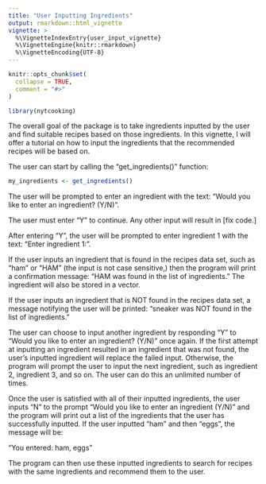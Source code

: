 ```yaml
---
title: "User Inputting Ingredients"
output: rmarkdown::html_vignette
vignette: >
  %\VignetteIndexEntry{user_input_vignette}
  %\VignetteEngine{knitr::rmarkdown}
  %\VignetteEncoding{UTF-8}
---
```


```r
knitr::opts_chunk$set(
  collapse = TRUE,
  comment = "#>"
)
```

```r
library(nytcooking)
```


The overall goal of the package is to take ingredients inputted by the user and find suitable recipes based on those ingredients. In this vignette, I will offer a tutorial on how to input the ingredients that the recommended recipes will be based on.

The user can start by calling the "get_ingredients()" function:

```r
my_ingredients <- get_ingredients()
```

The user will be prompted to enter an ingredient with the text: "Would you like to enter an ingredient? (Y/N)".

The user must enter "Y" to continue. Any other input will result in [fix code.]

After entering "Y", the user will be prompted to enter ingredient 1 with the text: "Enter ingredient 1: ".

If the user inputs an ingredient that is found in the recipes data set, such as "ham" or "HAM" (the input is not case sensitive,) then the program will print a confirmation message: "HAM was found in the list of ingredients." The ingredient will also be stored in a vector. 

If the user inputs an ingredient that is NOT found in the recipes data set, a message notifying the user will be printed: "sneaker was NOT found in the list of ingredients."

The user can choose to input another ingredient by responding "Y" to "Would you like to enter an ingredient? (Y/N) " once again. If the first attempt at inputting an ingredient resulted in an ingredient that was not found, the user's inputted ingredient will replace the failed input. Otherwise, the program will prompt the user to input the next ingredient, such as ingredient 2, ingredient 3, and so on. The user can do this an unlimited number of times.

Once the user is satisfied with all of their inputted ingredients, the user inputs "N" to the prompt "Would you like to enter an ingredient (Y/N) " and the program will print out a list of the ingredients that the user has successfully inputted. If the user inputted "ham" and then "eggs", the message will be:

"You entered: ham, eggs"

The program can then use these inputted ingredients to search for recipes with the same ingredients and recommend them to the user.
